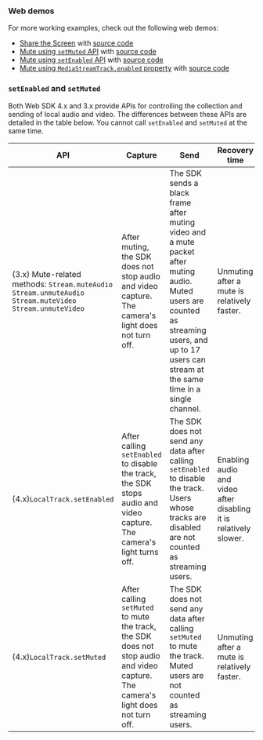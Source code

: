 <PlatformWrapper platform="web">

### Web demos

For more working examples, check out the following web demos:

- [Share the Screen](https://webdemo.agora.io/shareTheScreen/index.html) with [source code](https://github.com/AgoraIO/API-Examples-Web/tree/main/Demo/shareTheScreen)
- [Mute using `setMuted` API](https://webdemo.agora.io/basicMute/index.html) with [source code](https://github.com/AgoraIO/API-Examples-Web/tree/main/Demo/basicMute)
- [Mute using `setEnabled` API](https://webdemo.agora.io/basicMuteSetEnabled/index.html) with [source code](https://github.com/AgoraIO/API-Examples-Web/tree/main/Demo/basicMuteSetEnabled)
- [Mute using `MediaStreamTrack.enabled` property](https://webdemo.agora.io/basicMuteMediaStreamTrackEnabled/index.html) with [source code](https://github.com/AgoraIO/API-Examples-Web/tree/main/Demo/basicMuteMediaStreamTrackEnabled)


### `setEnabled` and `setMuted`

Both Web SDK 4.x and 3.x provide APIs for controlling the collection and sending of local audio and video. The differences between these APIs are detailed in the table below.
You cannot call `setEnabled` and `setMuted` at the same time.


| API | Capture | Send | Recovery time |
|-----|------------|------|---------------|
| (3.x) Mute-related methods: `Stream.muteAudio` `Stream.unmuteAudio` `Stream.muteVideo` `Stream.unmuteVideo` | After muting, the SDK does not stop audio and video capture. The camera's light does not turn off. | The SDK sends a black frame after muting video and a mute packet after muting audio. Muted users are counted as streaming users, and up to 17 users can stream at the same time in a single channel. | Unmuting after a mute is relatively faster. |
| (4.x)`LocalTrack.setEnabled` | After calling `setEnabled` to disable the track, the SDK stops audio and video capture. The camera's light turns off. | The SDK does not send any data after calling `setEnabled` to disable the track. Users whose tracks are disabled are not counted as streaming users. | Enabling audio and video after disabling it is relatively slower. |
| (4.x)`LocalTrack.setMuted` | After calling `setMuted` to mute the track, the SDK does not stop audio and video capture. The camera's light does not turn off. | The SDK does not send any data after calling `setMuted` to mute the track. Muted users are not counted as streaming users. | Unmuting after a mute is relatively faster. |

</PlatformWrapper>
